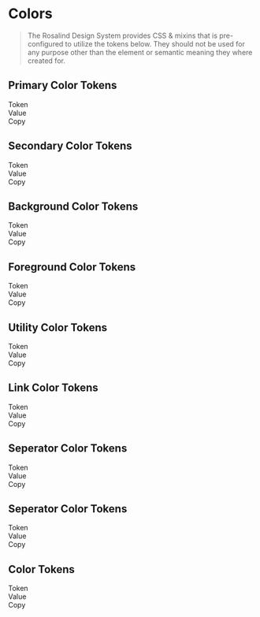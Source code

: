 
<Meta title="Docs/Developers/Tokens/Color"/>

# Colors

> The Rosalind Design System provides CSS & mixins that is pre-configured to utilize the tokens below. They should not be used for any purpose other than the element or semantic meaning they where created for.

## Primary Color Tokens

<div className="table token margin-top">
  <div>
    <div>Token</div>
    <div>Value</div>
    <div>Copy</div>
  </div>
  <TokenList tokens={theme.semantic.color.primary} prefix="--ros-semantic-color-primary"></TokenList>
</div>

## Secondary Color Tokens

<div className="table token margin-top">
  <div>
    <div>Token</div>
    <div>Value</div>
    <div>Copy</div>
  </div>
  <TokenList tokens={theme.semantic.color.secondary} prefix="--ros-semantic-color-secondary"></TokenList>
</div>

## Background Color Tokens

<div className="table token margin-top">
  <div>
    <div>Token</div>
    <div>Value</div>
    <div>Copy</div>
  </div>
  <TokenList tokens={theme.semantic.color.background} prefix="--ros-semantic-color-background"></TokenList>
</div>

## Foreground Color Tokens

<div className="table token margin-top">
  <div>
    <div>Token</div>
    <div>Value</div>
    <div>Copy</div>
  </div>
  <TokenList tokens={theme.semantic.color.foreground} prefix="--ros-semantic-color-foreground"></TokenList>
</div>

## Utility Color Tokens

<div className="table token margin-top">
  <div>
    <div>Token</div>
    <div>Value</div>
    <div>Copy</div>
  </div>
  <TokenRow k="default" value={theme.semantic.color.positive.default} prefix="--ros-semantic-color-positive-default"></TokenRow>
  <TokenRow k="default" value={theme.semantic.color.negative.default} prefix="--ros-semantic-color-negative-default"></TokenRow>
  <TokenRow k="default" value={theme.semantic.color.notice.default} prefix="--ros-semantic-color-notice-default"></TokenRow>
  <TokenRow k="default" value={theme.semantic.color.informative.default} prefix="--ros-semantic-color-informative-default"></TokenRow>
</div>

## Link Color Tokens

<div className="table token margin-top">
  <div>
    <div>Token</div>
    <div>Value</div>
    <div>Copy</div>
  </div>
  <TokenList tokens={theme.semantic.color.link} prefix="--ros-semantic-color-link"></TokenList>
</div>

## Seperator Color Tokens

<div className="table token margin-top">
  <div>
    <div>Token</div>
    <div>Value</div>
    <div>Copy</div>
  </div>
  <TokenList tokens={theme.semantic.color.seperator} prefix="--ros-semantic-color-seperator"></TokenList>
</div>

## Seperator Color Tokens

<div className="table token margin-top">
  <div>
    <div>Token</div>
    <div>Value</div>
    <div>Copy</div>
  </div>
  <TokenList tokens={theme.semantic.color.seperator} prefix="--ros-semantic-color-seperator"></TokenList>
</div>

## Color Tokens

<div className="table token margin-top">
  <div>
    <div>Token</div>
    <div>Value</div>
    <div>Copy</div>
  </div>
  <TokenList tokens={theme.theme.color} prefix="--ros-theme-color"></TokenList>
</div>
